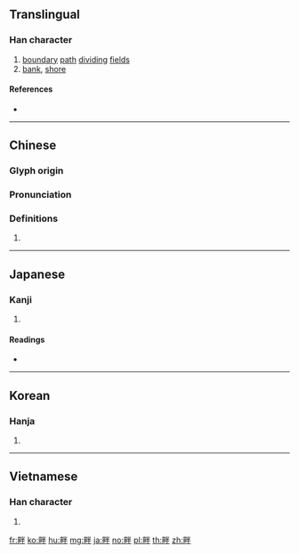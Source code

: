 ==Translingual==

===Han character===
{{Han char|rn=102|rad=田|as=05|sn=10|four=69050|canj=WFQ|ids=⿰田半}}

# [[boundary]] [[path]] [[dividing]] [[field]]s
# [[bank]], [[shore]]

====References====
* {{Han ref|kx=0760.370|dkj=21801|dj=1170.230|hdz=42539.010|uh=7554|ud=30036|bh=AF60|bd=44896}}

----

==Chinese==
{{zh-forms}}

===Glyph origin===
{{Han etym}}

===Pronunciation===
{{zh-pron
|m=pàn
|c=bun6
|h=pfs=
|md=
|mn=poān
|w=
|ma=y
|mc=y
|oc=y
|cat=
}}

===Definitions===
{{zh-hanzi}}

# {{rfdef|lang=zh}}

----

==Japanese==

===Kanji===
{{ja-kanji|grade=c|rs=田05}}

# {{defn|lang=ja|sort=田05}}

====Readings====
* {{ja-readings|goon=[[ばん]] (ban) {{non-joyo-reading}}|kanon=[[はん]] (han)|kun=[[あぜ]] (aze), [[くろ]] (kuro), [[そむく]] (somuku)|nanori=}}

----

==Korean==

===Hanja===
{{ko-hanja|hangeul=반|eumhun=|rv=ban|mr=pan|y=pan}}

# {{defn|lang=ko|sort=田05}}

----

==Vietnamese==

===Han character===
{{vi-hantu|bạn|rs=田05}}

# {{defn|lang=vi}}

[[fr:畔]]
[[ko:畔]]
[[hu:畔]]
[[mg:畔]]
[[ja:畔]]
[[no:畔]]
[[pl:畔]]
[[th:畔]]
[[zh:畔]]